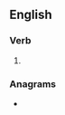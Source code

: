 ==English==

===Verb===
{{head|en|verb form}}

# {{present participle of|en|gedge|nocat=1}}

===Anagrams===
* {{anagrams|en|a=degggin|degging}}